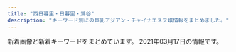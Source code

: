 ```yaml
---
title: "西日暮里・日暮里・鶯谷"
description: "キーワード別にの巨乳アジアン・チャイナエステ嬢情報をまとめました。"
---
```


新着画像と新着キーワードをまとめています。
2021年03月17日の情報です。

<DmmAffiliateIns />
<KeywordTable
  shops={
    [
    {
        "name": "\u672a\u6765",
        "img_links": [
            "http://www.relax-mirai.info/images/info01.jpg",
            "http://www.relax-mirai.info/images/momo1.jpg",
            "http://www.relax-mirai.info/i/images/sayuri1.jpg",
            "http://www.relax-mirai.info/gals/aki1.jpg",
            "http://www.relax-mirai.info/images/sayuri1.jpg",
            "http://www.relax-mirai.info/gals/kaka1.jpg",
            "http://www.relax-mirai.info/gals/emi1.jpg",
            "http://www.relax-mirai.info/images/qr.jpg",
            "http://www.relax-mirai.info/images/m02.jpg",
            "http://www.relax-mirai.info/i/120/sayuri1.jpg",
            "http://www.relax-mirai.info/gals/risa1.jpg",
            "http://www.relax-mirai.info/images/m03.jpg",
            "http://www.relax-mirai.info/images/info02.jpg",
            "http://www.relax-mirai.info/images/risa1.jpg",
            "http://www.relax-mirai.info/images/m04.jpg",
            "http://www.relax-mirai.info/i/images/momo1.jpg"
        ],
        "url": "http://www.relax-mirai.info/",
        "keywords": {},
        "station": "\u65e5\u66ae\u91cc\u99c5\u6771\u53e3"
    },
    {
        "station": "JR\u897f\u65e5\u66ae\u91cc\u99c5",
        "url": "http://onkyoukou.tyo.cm/",
        "name": "\u6e29\u99a8\u6e2f-\u304a\u3093\u304d\u3087\u3046\u3053\u3046-",
        "img_links": [
            "http://onkyoukou.tyo.cm/photos/sites/88/2017/03/staff1.jpg",
            "http://onkyoukou.tyo.cm/images/s_face.jpg",
            "http://onkyoukou.tyo.cm/images/face_bj.jpg",
            "http://onkyoukou.tyo.cm/images/line.jpg",
            "http://onkyoukou.tyo.cm/photos/sites/88/2017/03/staff4.jpg",
            "http://onkyoukou.tyo.cm/photos/sites/88/2020/03/2020030111163079.jpg",
            "http://onkyoukou.tyo.cm/photos/sites/88/2017/03/staff2.jpg",
            "http://onkyoukou.tyo.cm/images/s_news.jpg",
            "http://onkyoukou.tyo.cm/images/nbj1.jpg",
            "http://onkyoukou.tyo.cm/images/nbj3.jpg",
            "http://onkyoukou.tyo.cm/images/mobile.jpg",
            "http://onkyoukou.tyo.cm/images/acc2.jpg",
            "http://onkyoukou.tyo.cm/images/face_bj3.jpg",
            "http://onkyoukou.tyo.cm/images/n3.jpg",
            "http://onkyoukou.tyo.cm/images/s_mobile.jpg",
            "http://onkyoukou.tyo.cm/images/acc3.jpg",
            "http://onkyoukou.tyo.cm/images/top.png",
            "http://onkyoukou.tyo.cm/images/s_pick.jpg",
            "http://onkyoukou.tyo.cm/images/acc1.jpg",
            "http://onkyoukou.tyo.cm/images/n1.jpg",
            "http://onkyoukou.tyo.cm/images/s_staff.jpg",
            "http://onkyoukou.tyo.cm/images/s_staff1.jpg",
            "http://onkyoukou.tyo.cm/images/s_link.jpg"
        ],
        "keywords": {
            "87": 3,
            "86": 3,
            "C": 13,
            "88": 6
        }
    },
    {
        "url": "https://www.sofia-est.com/",
        "name": "\u30bd\u30d5\u30a3\u30a2",
        "station": "JR\u65e5\u66ae\u91cc\u99c5\u5357\u53e3",
        "img_links": [
            "https://www.sofia-est.com/img/material/mob_t1.jpg",
            "https://www.sofia-est.com/img/material/mob_t2.jpg",
            "https://www.sofia-est.com/img/girl/thumb/s81_3.jpg",
            "https://www.sofia-est.com/img/material/top_newface.png",
            "https://www.sofia-est.com/img/material/top_movie.png",
            "https://www.sofia-est.com/img/material/noimg_thumb.jpg",
            "https://www.sofia-est.com/img/material/mob_t5.jpg",
            "https://www.sofia-est.com/img/material/page6_subt1.png",
            "https://www.sofia-est.com/img/material/photobig.jpg",
            "https://www.sofia-est.com/img/material/page3_subt1.png",
            "https://www.sofia-est.com/img/material/mob_t3.jpg",
            "https://www.sofia-est.com/img/top/topslide20150918.jpg",
            "https://www.sofia-est.com/img/girl/main/s85_1.jpg",
            "https://www.sofia-est.com/img/girl/main/s92_1.jpg",
            "https://www.sofia-est.com/img/girl/list/s89_list.jpg",
            "https://www.sofia-est.com/img/girl/thumb/s55_1.jpg",
            "https://www.sofia-est.com/img/material/iph.png",
            "https://www.sofia-est.com/img/girl/thumb/s99_1.jpg",
            "https://www.sofia-est.com/img/material/top_about.png",
            "https://www.sofia-est.com/img/girl/list/s55_list.jpg",
            "https://www.sofia-est.com/img/material/yakusoku.png",
            "https://www.sofia-est.com/img/banner/koko_120x60.png",
            "https://www.sofia-est.com/img/girl/thumb/s55_3.jpg",
            "https://www.sofia-est.com/img/material/page6_subt2.png",
            "https://www.sofia-est.com/img/material/page4_subt1.png",
            "https://www.sofia-est.com/img/girl/thumb/s85_3.jpg",
            "https://www.sofia-est.com/img/girl/main/s89_1.jpg",
            "https://www.sofia-est.com/img/material/pagetop_rollout.png",
            "https://www.sofia-est.com/img/girl/main/s81_1.jpg",
            "https://www.sofia-est.com/img/material/top_news.png",
            "https://www.sofia-est.com/img/girl/list/s57_list.jpg",
            "https://www.sofia-est.com/img/material/movieicon.png",
            "https://www.sofia-est.com/img/girl/thumb/s81_2.jpg",
            "https://www.sofia-est.com/img/girl/thumb/s99_2.jpg",
            "https://www.sofia-est.com/img/girl/thumb/s94_1.jpg",
            "https://www.sofia-est.com/img/material/courseoption_rev1.png",
            "https://www.sofia-est.com/img/girl/thumb/s94_2.jpg",
            "https://www.sofia-est.com/img/girl/thumb/s84_1.jpg",
            "https://www.sofia-est.com/img/material/phototxt.jpg",
            "https://www.sofia-est.com/img/material/top_kodawariimg1.jpg",
            "https://www.sofia-est.com/img/material/top_camp.png",
            "https://www.sofia-est.com/img/girl/thumb/s97_1.jpg",
            "https://www.sofia-est.com/img/girl/thumb/s89_1.jpg",
            "https://www.sofia-est.com/img/what/coupon202009.png",
            "https://www.sofia-est.com/img/girl/thumb/s108_1.jpg",
            "https://www.sofia-est.com/img/material/hosi5.png",
            "https://www.sofia-est.com/img/material/page2_subt1.png",
            "https://www.sofia-est.com/img/material/movie_right_yaji.png",
            "https://www.sofia-est.com/img/material/photo3.jpg",
            "https://www.sofia-est.com/img/girl/main/s108_1.jpg",
            "https://www.sofia-est.com/img/material/mobileqr.png",
            "https://www.sofia-est.com/img/girl/list/s56_list.jpg",
            "https://www.sofia-est.com/img/material/photo8.jpg",
            "https://www.sofia-est.com/img/material/photo5.jpg",
            "https://www.sofia-est.com/img/girl/main/s55_1.jpg",
            "https://www.sofia-est.com/img/girl/main/s97_1.jpg",
            "https://www.sofia-est.com/img/material/movie_left_yaji.png",
            "https://www.sofia-est.com/img/girl/list/s84_list.jpg",
            "https://www.sofia-est.com/img/material/sd_rt_btn.png",
            "https://www.sofia-est.com/img/material/page8_subt2.png",
            "https://www.sofia-est.com/img/material/top_infomation.png",
            "https://www.sofia-est.com/img/girl/main/s84_1.jpg",
            "https://www.sofia-est.com/img/material/top_twitter.png",
            "https://www.sofia-est.com/img/top/topslide20141211.jpg",
            "https://www.sofia-est.com/img/girl/thumb/s92_2.jpg",
            "https://www.sofia-est.com/img/material/photo1.jpg",
            "https://www.sofia-est.com/img/material/gm5_rollout.png",
            "https://www.sofia-est.com/img/girl/pickup/pickup20200111122329.jpg",
            "https://www.sofia-est.com/img/girl/thumb/s85_2.jpg",
            "https://www.sofia-est.com/img/material/page7_subt1.png",
            "https://www.sofia-est.com/img/material/photo2.jpg",
            "https://www.sofia-est.com/img/material/photo7.jpg",
            "https://www.sofia-est.com/img/girl/pickup/pickup20191220093702.jpg",
            "https://www.sofia-est.com/img/material/coursepoint_rev2.png",
            "https://www.sofia-est.com/img/material/doublecourse_rev1.png",
            "https://www.sofia-est.com/img/material/mob_t4.jpg",
            "https://www.sofia-est.com/img/material/top_pickup.png",
            "https://www.sofia-est.com/img/girl/list/s81_list.jpg",
            "https://www.sofia-est.com/img/girl/list/s97_list.jpg",
            "https://www.sofia-est.com/img/girl/list/s99_list.jpg",
            "https://www.sofia-est.com/img/girl/main/s56_1.jpg",
            "https://www.sofia-est.com/img/material/gm4_rollout.png",
            "https://www.sofia-est.com/img/girl/list/s85_list.jpg",
            "https://www.sofia-est.com/img/material/page3_1_subt2.png",
            "https://www.sofia-est.com/img/girl/thumb/s89_2.jpg",
            "https://www.sofia-est.com/img/girl/pickup/pickup20190509222453.jpg",
            "https://www.sofia-est.com/img/girl/list/s100_list.jpg",
            "https://www.sofia-est.com/img/material/page6_subt3.png",
            "https://www.sofia-est.com/img/material/page4_subt2.png",
            "https://www.sofia-est.com/img/material/noimg_m.jpg",
            "https://www.sofia-est.com/img/material/page5_subt1.png",
            "https://www.sofia-est.com/img/girl/thumb/s81_4.jpg",
            "https://www.sofia-est.com/img/girl/thumb/s56_1.jpg",
            "https://www.sofia-est.com/img/girl/list/s111_list.jpg",
            "https://www.sofia-est.com/img/material/page5_subt2.png",
            "https://www.sofia-est.com/img/girl/thumb/s55_2.jpg",
            "https://www.sofia-est.com/img/girl/main/s111_1.jpg",
            "https://www.sofia-est.com/img/girl/list/s92_list.jpg",
            "https://www.sofia-est.com/img/material/gm3_rollout.png",
            "https://www.sofia-est.com/img/material/mob_youtube.png",
            "https://www.sofia-est.com/img/material/course_tanta2.png",
            "https://www.sofia-est.com/img/material/page3_1_subt1.png",
            "https://www.sofia-est.com/img/girl/thumb/s92_1.jpg",
            "https://www.sofia-est.com/img/girl/list/s108_list.jpg",
            "https://www.sofia-est.com/img/girl/thumb/s81_5.jpg",
            "https://www.sofia-est.com/img/girl/thumb/s111_1.jpg",
            "https://www.sofia-est.com/img/girl/thumb/s81_1.jpg",
            "https://www.sofia-est.com/img/girl/main/s57_1.jpg",
            "https://www.sofia-est.com/img/material/photo4.jpg",
            "https://www.sofia-est.com/img/girl/list/s94_list.jpg",
            "https://www.sofia-est.com/img/material/noimg_b.jpg",
            "https://www.sofia-est.com/img/girl/thumb/s85_1.jpg",
            "https://www.sofia-est.com/img/material/top_kodawari.png",
            "https://www.sofia-est.com/img/material/photo6.jpg",
            "https://www.sofia-est.com/img/material/gm6_rollout.png",
            "https://www.sofia-est.com/img/girl/main/s94_1.jpg",
            "https://www.sofia-est.com/img/girl/mobilepickup/mobilepickup20200302124127.jpg",
            "https://www.sofia-est.com/img/girl/main/s99_1.jpg",
            "https://www.sofia-est.com/img/top/topslide20141210.jpg",
            "https://www.sofia-est.com/img/material/gm2_rollout.png",
            "https://www.sofia-est.com/img/girl/thumb/s57_1.jpg",
            "https://www.sofia-est.com/img/girl/thumb/s84_2.jpg",
            "https://www.sofia-est.com/img/girl/pickup/pickup20191220093623.jpg",
            "https://www.sofia-est.com/img/material/page8_subt1.png",
            "https://www.sofia-est.com/img/material/movie20141210.jpg",
            "https://www.sofia-est.com/img/girl/thumb/s97_2.jpg",
            "https://www.sofia-est.com/img/girl/main/s100_1.jpg",
            "https://www.sofia-est.com/img/girl/thumb/s56_2.jpg",
            "https://www.sofia-est.com/img/material/gm1_rollout.png",
            "https://www.sofia-est.com/img/girl/thumb/s100_1.jpg",
            "https://www.sofia-est.com/img/girl/thumb/s100_2.jpg",
            "https://www.sofia-est.com/img/material/course_tanta1.png"
        ],
        "keywords": {
            "G": 2,
            "\u30bb\u30af\u30b7\u30fc": 28,
            "E": 1,
            "\u30c0\u30a4\u30ca\u30de\u30a4\u30c8": 1
        }
    },
    {
        "station": "JR\u65e5\u66ae\u91cc\u99c5\u5357\u53e3",
        "img_links": [
            "http://www.mac-riraku106.xyz/uploads/200801/1-200P1110A4M2.jpg",
            "http://www.mac-riraku106.xyz/uploads/200801/1-200P1110412514.jpg",
            "http://www.mac-riraku106.xyz/uploads/190723/21-1.jpg",
            "http://www.mac-riraku106.xyz/uploads/190723/1-1.jpg",
            "http://www.mac-riraku106.xyz/uploads/190723/30-1.jpg",
            "http://www.mac-riraku106.xyz/static/picture/top-img09.png",
            "http://www.mac-riraku106.xyz/uploads/200818/1-200QQ554231G.jpg",
            "http://www.mac-riraku106.xyz/static/picture/top-img03.png",
            "http://www.mac-riraku106.xyz/uploads/190723/34-1.jpg",
            "http://www.mac-riraku106.xyz/static/picture/tel.png",
            "http://www.mac-riraku106.xyz/uploads/190723/25-1.jpg",
            "http://www.mac-riraku106.xyz/uploads/200608/1-20060Q0251EY.jpg",
            "http://www.mac-riraku106.xyz/uploads/191128/1-19112Q3102OP.jpg",
            "http://www.mac-riraku106.xyz/uploads/200325/1-2003251H312V4.jpg",
            "http://www.mac-riraku106.xyz/uploads/190723/1-2.jpg",
            "http://www.mac-riraku106.xyz/static/picture/2.jpg",
            "http://www.mac-riraku106.xyz/uploads/190926/1-1Z926131T2408.jpg",
            "http://www.mac-riraku106.xyz/uploads/200501/1-200501145011C2.jpg",
            "http://www.mac-riraku106.xyz/uploads/190723/33-1.jpg",
            "http://www.mac-riraku106.xyz/uploads/190906/1-1ZZ612503C39.jpg",
            "http://www.mac-riraku106.xyz/uploads/200818/1-200QQ5535E92.jpg",
            "http://www.mac-riraku106.xyz/static/picture/michi01.png",
            "http://www.mac-riraku106.xyz/uploads/200317/1-20031G44235R7.jpg",
            "http://www.mac-riraku106.xyz/uploads/200310/1-200310130925920.jpg",
            "http://www.mac-riraku106.xyz/uploads/200310/1-200310130Z0421.jpg",
            "http://www.mac-riraku106.xyz/uploads/190926/1-1Z926131R6102.jpg",
            "http://www.mac-riraku106.xyz/uploads/200325/1-2003251H340B9.jpg",
            "http://www.mac-riraku106.xyz/uploads/200317/1-20031G4420c38.jpg",
            "http://www.mac-riraku106.xyz/uploads/190723/10-2.jpg",
            "http://www.mac-riraku106.xyz/uploads/200501/1-200501125251121.jpg",
            "http://www.mac-riraku106.xyz/uploads/200501/1-200501145002a7.jpg",
            "http://www.mac-riraku106.xyz/uploads/191008/1-19100Q5453V63.jpg",
            "http://www.mac-riraku106.xyz/uploads/191106/1-191106092S0357.jpg",
            "http://www.mac-riraku106.xyz/uploads/190723/23-1.jpg",
            "http://www.mac-riraku106.xyz/uploads/200818/1-200QQ55415J4.jpg",
            "http://www.mac-riraku106.xyz/static/picture/top-img01.png",
            "http://www.mac-riraku106.xyz/static/picture/top-img02.png",
            "http://www.mac-riraku106.xyz/static/picture/call.png",
            "http://www.mac-riraku106.xyz/uploads/190723/23-2.jpg",
            "http://www.mac-riraku106.xyz/uploads/191209/1-191209123459153.jpg",
            "http://www.mac-riraku106.xyz/uploads/200501/1-200501125159161.jpg",
            "http://www.mac-riraku106.xyz/static/picture/1.jpg",
            "http://www.mac-riraku106.xyz/uploads/200501/1-200501144951148.jpg",
            "http://www.mac-riraku106.xyz/static/picture/michi02.png",
            "http://www.mac-riraku106.xyz/uploads/200501/1-200501125150516.jpg",
            "http://www.mac-riraku106.xyz/uploads/191219/1-19121912423J29.jpg",
            "http://www.mac-riraku106.xyz/uploads/190826/1-1ZR614462Qa.jpg",
            "http://www.mac-riraku106.xyz/uploads/190723/10-1.jpg",
            "http://www.mac-riraku106.xyz/uploads/191209/1-1912091229204E.jpg",
            "http://www.mac-riraku106.xyz/uploads/200801/1-200P1110631926.jpg",
            "http://www.mac-riraku106.xyz/uploads/191008/1-19100Q5451M20.jpg",
            "http://www.mac-riraku106.xyz/uploads/191209/1-191209122ZY50.jpg",
            "http://www.mac-riraku106.xyz/uploads/200608/1-20060Q02506204.jpg",
            "http://www.mac-riraku106.xyz/uploads/191106/1-191106092J62Y.jpg",
            "http://www.mac-riraku106.xyz/uploads/200317/1-20031G44220J0.jpg",
            "http://www.mac-riraku106.xyz/uploads/190906/1-1ZZ6125225A4.jpg",
            "http://www.mac-riraku106.xyz/uploads/191128/1-19112Q31009521.jpg",
            "http://www.mac-riraku106.xyz/uploads/190723/23-3.jpg",
            "http://www.mac-riraku106.xyz/uploads/190826/1-1ZR6144611E0.jpg",
            "http://www.mac-riraku106.xyz/uploads/200501/1-200501125300127.jpg",
            "http://www.mac-riraku106.xyz/uploads/191106/1-191106092T0531.jpg",
            "http://www.mac-riraku106.xyz/uploads/191128/1-19112Q3111UF.jpg",
            "http://www.mac-riraku106.xyz/uploads/200310/1-20031013091I08.jpg",
            "http://www.mac-riraku106.xyz/uploads/191219/1-191219124141563.jpg"
        ],
        "name": "\u306f\u305f\u3061",
        "keywords": {
            "85": 16,
            "86": 19,
            "C": 18,
            "94": 3,
            "D": 48,
            "F": 3,
            "E": 6
        },
        "url": "http://www.mac-riraku106.xyz/"
    },
    {
        "keywords": {},
        "name": "\u5fc3\u7f8e",
        "url": "http://www.ai-lian.work/",
        "station": "JR\u9daf\u8c37\u99c5\u5317\u53e3",
        "img_links": [
            "http://www.ai-lian.work/images/line.png",
            "http://www.ai-lian.work/img/yui1.jpg",
            "http://www.ai-lian.work/img/aya1.jpg",
            "http://www.ai-lian.work/images/news.jpg",
            "http://www.ai-lian.work/img/saya1.jpg",
            "http://www.ai-lian.work/images/staff_t.jpg",
            "http://www.ai-lian.work/images/rec1.jpg",
            "http://www.ai-lian.work/images/sys1.jpg",
            "http://www.ai-lian.work/images/mobile.jpg",
            "http://www.ai-lian.work/images/head.jpg",
            "http://www.ai-lian.work/images/int2.jpg",
            "http://www.ai-lian.work/images/interior_t.jpg",
            "http://www.ai-lian.work/images/tel.jpg",
            "http://www.ai-lian.work/images/1.jpg",
            "http://www.ai-lian.work/images/3.jpg",
            "http://www.ai-lian.work/images/2.jpg",
            "http://www.ai-lian.work/images/int1.jpg",
            "http://www.ai-lian.work/images/ta.jpg"
        ]
    },
    {
        "name": "\u6843",
        "station": "JR\u65e5\u66ae\u91cc\u99c5\u5357\u53e3",
        "img_links": [
            "http://momo.tyo.cm/images/nav_link05.png",
            "http://momo.tyo.cm/images/bg_pick.png",
            "http://momo.tyo.cm/images/tit_link01.png",
            "http://momo.tyo.cm/images/tit01.png",
            "http://momo.tyo.cm/images/tit_com02.png",
            "http://momo.tyo.cm/images/border02.png",
            "http://momo.tyo.cm/images/border01.png",
            "http://momo.tyo.cm/images/top_slider01.jpg",
            "http://momo.tyo.cm/photos/sites/53/2021/02/2021021607405730.jpg",
            "http://momo.tyo.cm/images/pagetop.png",
            "http://momo.tyo.cm/photos/sites/53/2021/02/2021021607405578.jpg",
            "http://momo.tyo.cm/images/top_slider02.jpg",
            "http://momo.tyo.cm/images/tit_com.png",
            "http://momo.tyo.cm/images/tit02.png",
            "http://momo.tyo.cm/images/tit_com03.png",
            "http://momo.tyo.cm/photos/sites/53/2021/02/2021021607405658.jpg",
            "http://momo.tyo.cm/images/tit_com05.png",
            "http://momo.tyo.cm/images/news.png",
            "http://momo.tyo.cm/images/nav_link06.png",
            "http://momo.tyo.cm/images/nav_link02.png",
            "http://momo.tyo.cm/images/tit05.png",
            "http://momo.tyo.cm/images/tit_com04.png",
            "http://momo.tyo.cm/images/nav_link03.png",
            "http://momo.tyo.cm/images/nav_link04.png",
            "http://momo.tyo.cm/images/tit_staff.png",
            "http://momo.tyo.cm/photos/sites/53/2021/02/2021021607405882.jpg",
            "http://momo.tyo.cm/images/nav_link01.png",
            "http://momo.tyo.cm/images/tit_com01.png",
            "http://momo.tyo.cm/images/tit03.png",
            "http://momo.tyo.cm/images/tit04.png"
        ],
        "keywords": {
            "85": 5,
            "D": 20,
            "86": 15
        },
        "url": "http://momo.tyo.cm/"
    },
    {
        "img_links": [
            "http://es-rlx.com/img/access/roaddm.png",
            "http://es-rlx.com/staff/sakura/01.jpg",
            "http://es-rlx.com/staff/rumi/01mb.jpg",
            "http://es-rlx.com/staff/anna/01mb.jpg",
            "http://es-rlx.com/img/ttl_rec.png",
            "http://es-rlx.com/img/access/road02.jpg",
            "http://es-rlx.com/pic/top3.jpg",
            "http://es-rlx.com/img/access/road03.jpg",
            "http://es-rlx.com/pic/head.png",
            "http://es-rlx.com/img/ft_tel.png",
            "http://es-rlx.com/staff/yuki/01.jpg",
            "http://es-rlx.com/staff/sakura/01mb.jpg",
            "http://es-rlx.com/pic/top2.jpg",
            "http://es-rlx.com/staff/minami/01.jpg",
            "http://es-rlx.com/pic/top1.jpg",
            "http://es-rlx.com/staff/rumi/01.jpg",
            "http://es-rlx.com/img/ttl_mobile.png",
            "http://es-rlx.com/img/ttl_tnew.png",
            "http://es-rlx.com/staff/mai/01mb.jpg",
            "http://es-rlx.com/staff/minami/01mb.jpg",
            "http://es-rlx.com/img/ttl_staff.png",
            "http://es-rlx.com/i/files/homeimg.jpg",
            "http://es-rlx.com/img/access/kanban.png",
            "http://es-rlx.com/staff/yuki/01mb.jpg",
            "http://es-rlx.com/img/youtube.jpg",
            "http://es-rlx.com/staff/anna/01.jpg",
            "http://es-rlx.com/img/access/road04.jpg",
            "http://es-rlx.com/img/access/road01.jpg",
            "http://es-rlx.com/staff/mai/01.jpg"
        ],
        "name": "\u5065\u7f8e\u5802",
        "url": "http://es-rlx.com/",
        "station": "JR\u9daf\u8c37\u99c5\u5317\u53e3",
        "keywords": {
            "C": 21
        }
    },
    {
        "keywords": {
            "D": 10,
            "86": 10
        },
        "img_links": [
            "http://massage-aroma.pink/images/cg02.jpg",
            "http://massage-aroma.pink/images/cg061.jpg",
            "http://massage-aroma.pink/images/nav-003.png",
            "http://massage-aroma.pink/images/top001.png",
            "http://massage-aroma.pink/images/nav-006.png",
            "http://massage-aroma.pink/images/cg08.jpg",
            "http://massage-aroma.pink/images/tel.png",
            "http://massage-aroma.pink/images/cg011.jpg",
            "http://massage-aroma.pink/images/cg04.jpg",
            "http://massage-aroma.pink/images/cg09.jpg",
            "http://massage-aroma.pink/images/no.png",
            "http://massage-aroma.pink/images/nav-004.png",
            "http://massage-aroma.pink/images/cg10.jpg",
            "http://massage-aroma.pink/images/cg07.jpg",
            "http://massage-aroma.pink/images/nav-001.png",
            "http://massage-aroma.pink/images/nav-002.png",
            "http://massage-aroma.pink/images/cg06.jpg",
            "http://massage-aroma.pink/images/cg05.jpg",
            "http://massage-aroma.pink/images/cg03.jpg",
            "http://massage-aroma.pink/images/nav-005.png",
            "http://massage-aroma.pink/images/cg01.jpg"
        ],
        "station": "JR\u65e5\u66ae\u91cc\u99c5\u6771\u53e3",
        "url": "http://massage-aroma.pink/",
        "name": "\u30d1\u30b8\u30e3\u30de"
    },
    {
        "img_links": [
            "http://esthe-aroma.red/images/r1.jpg",
            "http://esthe-aroma.red/images/staff_s.png",
            "http://esthe-aroma.red/images/imm.jpg",
            "http://esthe-aroma.red/images/news.png",
            "http://esthe-aroma.red/images/precau.png",
            "http://esthe-aroma.red/images/cg03.jpg",
            "http://esthe-aroma.red/images/sruru.jpg",
            "http://esthe-aroma.red/images/r2.jpg",
            "http://esthe-aroma.red/images/cg04.jpg",
            "http://esthe-aroma.red/images/r4.jpg",
            "http://esthe-aroma.red/images/top.png",
            "http://esthe-aroma.red/images/evetop.png",
            "http://esthe-aroma.red/images/cg08.jpg",
            "http://esthe-aroma.red/images/r3.jpg",
            "http://esthe-aroma.red/images/cg05.jpg",
            "http://esthe-aroma.red/images/rec.png",
            "http://esthe-aroma.red/images/cg06.jpg",
            "http://esthe-aroma.red/images/kan.jpg",
            "http://esthe-aroma.red/link/menlog.jpg",
            "http://esthe-aroma.red/images/cg01.jpg",
            "http://esthe-aroma.red/images/cg07.jpg",
            "http://esthe-aroma.red/images/cg11.jpg",
            "http://esthe-aroma.red/images/cg10.jpg",
            "http://esthe-aroma.red/images/cg00.jpg",
            "http://esthe-aroma.red/images/cg09.jpg",
            "http://esthe-aroma.red/images/cg02.jpg"
        ],
        "keywords": {
            "E": 1,
            "D": 9,
            "86": 10
        },
        "url": "http://esthe-aroma.red/",
        "name": "\u548c\u5408 \u308f\u3054\u3046",
        "station": "JR\u65e5\u66ae\u91cc\u99c5\u6771\u53e3"
    },
    {
        "name": "\u307f\u306a\u307f",
        "keywords": {},
        "img_links": [
            "http://es-minami.com/images/sayuri1.jpg",
            "http://www.es-minami.com/img/riri1.jpg",
            "http://www.es-minami.com/img/sayuri2.jpg",
            "http://www.es-minami.com/gals/sayuri1.jpg",
            "http://www.es-minami.com/gals/nana1.jpg",
            "http://es-minami.com/images/staff-bar.png",
            "http://es-minami.com/img/mika2.jpg",
            "http://www.es-minami.com/images/mika1.jpg",
            "http://es-minami.com/images/rika1.jpg",
            "http://www.es-minami.com/images/news.png",
            "http://es-minami.com/images/mobole.png",
            "http://www.es-minami.com/gals/mika1.jpg",
            "http://www.es-minami.com/img/nana1.jpg",
            "http://es-minami.com/images/mika2.jpg",
            "http://es-minami.com/gals/rika1.jpg",
            "http://es-minami.com/img/yuki1.jpg",
            "http://es-minami.com/images/news.png",
            "http://www.es-minami.com/img/mika2.jpg",
            "http://es-minami.com/gals/riri1.jpg",
            "http://www.es-minami.com/images/riri1.jpg",
            "http://es-minami.com/img/nana1.jpg",
            "http://www.es-minami.com/images/rika1.jpg",
            "http://www.es-minami.com/images/sayuri1.jpg",
            "http://www.es-minami.com/img/mika1.jpg",
            "http://www.es-minami.com/images/mobole.png",
            "http://es-minami.com/img/sayuri1.jpg",
            "http://www.es-minami.com/gals/mika2.jpg",
            "http://www.es-minami.com/images/staff-bar.png",
            "http://es-minami.com/gals/sayuri1.jpg",
            "http://es-minami.com/img/sayuri2.jpg",
            "http://www.es-minami.com/gals/rika1.jpg",
            "http://es-minami.com/gals/mika1.jpg",
            "http://www.es-minami.com/gals/riri1.jpg",
            "http://www.es-minami.com/gals/sakura1.jpg",
            "http://es-minami.com/gals/nana1.jpg",
            "http://es-minami.com/gals/mika2.jpg",
            "http://www.es-minami.com/gals/yuki1.jpg",
            "http://es-minami.com/images/mika1.jpg",
            "http://es-minami.com/images/riri1.jpg",
            "http://www.es-minami.com/images/yuki1.jpg",
            "http://es-minami.com/gals/sayuri2.jpg",
            "http://es-minami.com/img/mika1.jpg",
            "http://es-minami.com/images/yuki1.jpg",
            "http://es-minami.com/images/sayuri2.jpg",
            "http://www.es-minami.com/gals/sayuri2.jpg",
            "http://www.es-minami.com/images/mika2.jpg",
            "http://es-minami.com/img/riri1.jpg",
            "http://es-minami.com/gals/yuki1.jpg",
            "http://www.es-minami.com/images/pick_staff6.jpg",
            "http://www.es-minami.com/img/sayuri1.jpg",
            "http://es-minami.com/gals/sakura1.jpg",
            "http://www.es-minami.com/images/nana1.jpg",
            "http://www.es-minami.com/img/yuki1.jpg",
            "http://es-minami.com/images/nana1.jpg",
            "http://es-minami.com/images/pick_staff6.jpg",
            "http://www.es-minami.com/images/sayuri2.jpg"
        ],
        "station": "JR\u65e5\u66ae\u91cc\u99c5\u6771\u53e3",
        "url": "http://es-minami.com/"
    },
    {
        "img_links": [
            "http://www.hohoemi.es-relax.info/images/r01.jpg",
            "http://www.hohoemi.es-relax.info/images/newsbar.jpg",
            "http://www.hohoemi.es-relax.info/gals/yuri1.jpg",
            "http://www.hohoemi.es-relax.info/images/img04.jpg",
            "http://www.hohoemi.es-relax.info/gals/yuyu1.jpg",
            "http://www.hohoemi.es-relax.info/gals/rika1.jpg",
            "http://www.hohoemi.es-relax.info/gals/mirai1.jpg",
            "http://www.hohoemi.es-relax.info/i/room/r02.jpg",
            "http://www.hohoemi.es-relax.info/images/r03.jpg",
            "http://www.hohoemi.es-relax.info/images/img03.jpg",
            "http://www.hohoemi.es-relax.info/images/r05.jpg",
            "http://www.hohoemi.es-relax.info/images/nanami1.jpg",
            "http://www.hohoemi.es-relax.info/gals/karin1.jpg",
            "http://www.hohoemi.es-relax.info/gals/nana1.jpg",
            "http://www.hohoemi.es-relax.info/images/img02.jpg",
            "http://www.hohoemi.es-relax.info/i/room/r03.jpg",
            "http://www.hohoemi.es-relax.info/gals/monika1.jpg",
            "http://www.hohoemi.es-relax.info/images/162-1.jpg",
            "http://www.hohoemi.es-relax.info/images/r04.jpg",
            "http://www.hohoemi.es-relax.info/images/r02.jpg",
            "http://www.hohoemi.es-relax.info/i/room/r04.jpg",
            "http://www.hohoemi.es-relax.info/gals/egao1.jpg",
            "http://www.hohoemi.es-relax.info/i/room/r01.jpg",
            "http://www.hohoemi.es-relax.info/gals/nanami1.jpg"
        ],
        "url": "http://www.hohoemi.es-relax.info/",
        "station": "JR\u897f\u65e5\u66ae\u91cc\u99c5",
        "keywords": {},
        "name": "\u307b\u307b\u3048\u307f"
    },
    {
        "url": "http://lapis.tyo.cm/",
        "name": "\u30e9\u30d4\u30b9",
        "keywords": {
            "86": 8,
            "87": 4,
            "83": 4,
            "D": 16
        },
        "img_links": [
            "http://lapis.tyo.cm/images/mobile.jpg",
            "http://lapis.tyo.cm/images/s_blog.jpg",
            "http://lapis.tyo.cm/photos/sites/75/2021/01/2021010407562290.jpg",
            "http://lapis.tyo.cm/photos/sites/75/2021/01/2021010407562324.jpg",
            "http://lapis.tyo.cm/photos/sites/75/2021/01/2021010407562697.jpg",
            "http://lapis.tyo.cm/images/new.jpg",
            "http://lapis.tyo.cm/images/s_face.jpg",
            "http://lapis.tyo.cm/images/s_pick.jpg",
            "http://lapis.tyo.cm/images/pick_bj3.jpg",
            "http://lapis.tyo.cm/images/s_staff.jpg",
            "http://lapis.tyo.cm/images/s_link.jpg",
            "http://lapis.tyo.cm/images/nbj3.jpg",
            "http://lapis.tyo.cm/images/top.png",
            "http://lapis.tyo.cm/images/nbj1.jpg",
            "http://lapis.tyo.cm/images/pick_bj1.jpg",
            "http://lapis.tyo.cm/photos/sites/75/2021/01/2021010407562482.jpg"
        ],
        "station": "JR\u9daf\u8c37\u99c5\u5317\u53e3"
    },
    {
        "station": "\u753a\u5c4b\u99c51\u756a\u51fa\u53e3",
        "name": "\u3082\u307f\u306e\u6728",
        "keywords": {
            "87": 8,
            "E": 4,
            "85": 12,
            "86": 4,
            "83": 4,
            "D": 24,
            "C": 15
        },
        "img_links": [
            "https://mominoki.tyo.ac/images/themes/pink/r3.jpg",
            "https://mominoki.tyo.ac/photos/sites/41/2020/09/2020092810535583.jpg",
            "https://mominoki.tyo.ac/images/themes/pink/s_link.png",
            "https://mominoki.tyo.ac/images/themes/pink/s_staff.png",
            "https://mominoki.tyo.ac/photos/sites/41/2020/09/2020092804344750.jpg",
            "https://mominoki.tyo.ac/photos/sites/41/2020/11/2020111401222038.jpg",
            "https://mominoki.tyo.ac/images/themes/pink/no1.png",
            "https://mominoki.tyo.ac/images/themes/pink/s_newface.png",
            "https://mominoki.tyo.ac/images/room4.jpg",
            "https://mominoki.tyo.ac/images/room3.jpg",
            "https://mominoki.tyo.ac/photos/sites/41/2021/03/202103150747058.jpg",
            "https://mominoki.tyo.ac/images/themes/pink/no2.png",
            "https://mominoki.tyo.ac/images/themes/pink/s_pickup.png",
            "https://mominoki.tyo.ac/images/room2.jpg",
            "https://mominoki.tyo.ac/photos/sites/41/2021/03/202103150746598.jpg",
            "https://mominoki.tyo.ac/images/themes/pink/mobile.jpg",
            "https://mominoki.tyo.ac/images/themes/pink/line.png",
            "https://mominoki.tyo.ac/images/themes/pink/s_ranking.png",
            "https://mominoki.tyo.ac/images/themes/pink/s_news.png",
            "https://mominoki.tyo.ac/images/room1.jpg",
            "https://mominoki.tyo.ac/photos/sites/41/2020/09/2020092804344859.jpg",
            "https://mominoki.tyo.ac/photos/sites/41/2020/09/2020092804344656.jpg",
            "https://mominoki.tyo.ac/photos/sites/41/2020/09/2020092801595154.jpg"
        ],
        "url": "https://mominoki.tyo.ac/"
    },
    {
        "station": "JR\u65e5\u66ae\u91cc\u99c5\u6771\u53e3",
        "name": "\u9e97\u4eba",
        "keywords": {},
        "img_links": [],
        "url": "http://reijin.xyz.mn/"
    },
    {
        "url": "http://flowerscent.este.work/",
        "name": "\u3075\u308f\u3075\u308f",
        "keywords": {
            "86": 12,
            "83": 36,
            "D": 12,
            "C": 36,
            "87": 12,
            "E": 12
        },
        "img_links": [
            "http://flowerscent.este.work/2/uploadimg/1600260826.jpg",
            "http://flowerscent.este.work/head_2_4691_1553674270815382.png",
            "http://flowerscent.este.work/head_3_4691_1556258938113847.png",
            "http://flowerscent.este.work/head_1_4691_1553674270167089.png",
            "http://flowerscent.este.work/2/uploadimg/1599833697.jpg"
        ],
        "station": "JR\u897f\u65e5\u66ae\u91cc\u99c5"
    },
    {
        "keywords": {
            "C": 6
        },
        "img_links": [
            "http://www.en-nippori.net/image/mainparts/main.jpg",
            "http://www.en-nippori.net/image/therapist/03.jpg",
            "http://www.en-nippori.net/image/mainparts/images/navi01_03.jpg",
            "http://www.en-nippori.net/image/mainparts/images/navi01_07.jpg",
            "http://www.en-nippori.net/image/therapist/04.jpg",
            "http://www.en-nippori.net/image/therapist/01.jpg",
            "http://www.en-nippori.net/image/therapist/02.jpg",
            "http://www.en-nippori.net/image/mainparts/images/navi01_02.jpg",
            "http://www.en-nippori.net/image/therapist/06.jpg",
            "http://www.en-nippori.net/image/mainparts/images/navi01_04.jpg",
            "http://www.en-nippori.net/image/mainparts/images/navi01_05.jpg",
            "http://www.en-nippori.net/image/index/top.jpg",
            "http://www.en-nippori.net/image/mainparts/images/navi01_06.jpg"
        ],
        "name": "\u7e01",
        "url": "http://www.en-nippori.net/",
        "station": "JR\u65e5\u66ae\u91cc\u99c5\u6771\u53e3"
    },
    {
        "keywords": {
            "84": 2,
            "E": 1,
            "D": 9,
            "85": 1,
            "C": 1,
            "87": 1,
            "86": 7
        },
        "name": "\u706f\u308a\u5c4b",
        "station": "JR\u897f\u65e5\u66ae\u91cc\u99c5",
        "url": "http://chou.ies.bz/",
        "img_links": [
            "http://chou.ies.bz/photos/sites/85/2019/12/2019120602315853.jpg",
            "http://chou.ies.bz/images/s_pick.png",
            "http://chou.ies.bz/photos/sites/85/2019/07/2019070106333414.jpg",
            "http://chou.ies.bz/images/s_news.png",
            "http://chou.ies.bz/photos/sites/85/2020/10/2020100610383828.jpg",
            "http://chou.ies.bz/images/top.png",
            "http://chou.ies.bz/photos/sites/85/2020/10/2020100610370157.jpg",
            "http://chou.ies.bz/photos/sites/85/2020/12/2020120204265615.jpg",
            "http://chou.ies.bz/photos/sites/85/2020/12/2020120204150858.jpg",
            "http://chou.ies.bz/images/s_staff.jpg",
            "http://chou.ies.bz/images/n3.png",
            "http://chou.ies.bz/photos/sites/85/2019/07/2019070509385227.jpg",
            "http://chou.ies.bz/images/s1.png",
            "http://chou.ies.bz/photos/sites/85/2019/06/2019062803491517.jpg",
            "http://chou.ies.bz/photos/sites/85/2020/12/2020121802483415.jpg",
            "http://chou.ies.bz/images/n1.jpg",
            "http://chou.ies.bz/images/s3.png",
            "http://chou.ies.bz/images/mobile.png",
            "http://chou.ies.bz/images/s_link.png",
            "http://chou.ies.bz/photos/sites/85/2019/07/2019070106320474.jpg",
            "http://chou.ies.bz/photos/sites/85/2019/07/2019070106330942.jpg",
            "http://chou.ies.bz/photos/sites/85/2019/07/2019070106340260.jpg"
        ]
    },
    {
        "station": "JR\u65e5\u66ae\u91cc\u99c5",
        "keywords": {},
        "name": "\u6797\u30de\u30c3\u30b5\u30fc\u30b8",
        "url": "http://www.night.ne.jp/tokyo/hayasi/",
        "img_links": [
            "http://www.night.ne.jp/nightnet/img/7.jpg",
            "http://www.night.ne.jp/tokyo/hayasi/img/qr_code.jpg",
            "http://www.night.ne.jp/nightnet/img/5.jpg",
            "http://www.night.ne.jp/tokyo/hayasi/img/index_top.jpg",
            "http://www.night.ne.jp/nightnet/img/10.jpg",
            "http://www.night.ne.jp/nightnet/img/15.jpg",
            "http://www.night.ne.jp/tokyo/hayasi/img_staff/g_7181.jpg",
            "http://www.night.ne.jp/nightnet/img/8.jpg",
            "http://www.night.ne.jp/nightnet/img/9.jpg",
            "http://www.night.ne.jp/_format/P/img/over_msg_02.jpg",
            "http://www.night.ne.jp/nightnet/img/6.jpg",
            "http://www.night.ne.jp/nightnet/img/4.jpg",
            "http://www.night.ne.jp/tokyo/hayasi/img/view_6.jpg",
            "http://www.night.ne.jp/tokyo/hayasi/img/view_4.jpg",
            "http://www.night.ne.jp/tokyo/hayasi/img/index_view.jpg",
            "http://www.night.ne.jp/tokyo/hayasi/img/view_1.jpg",
            "http://www.night.ne.jp/tokyo/hayasi/img/view_2.jpg",
            "http://www.night.ne.jp/nightnet/img/14.jpg",
            "http://www.night.ne.jp/nightnet/img/11.jpg",
            "http://www.night.ne.jp/tokyo/hayasi/img/view_5.jpg",
            "http://www.night.ne.jp/nightnet/img/2.jpg",
            "http://www.night.ne.jp/nightnet/img/13.jpg",
            "http://www.night.ne.jp/nightnet/img/17.jpg",
            "http://www.night.ne.jp/_format/P/img/index_enter_1.jpg",
            "http://www.night.ne.jp/nightnet/img/16.jpg",
            "http://www.night.ne.jp/tokyo/hayasi/img/view_3.jpg",
            "http://www.night.ne.jp/nightnet/img/3.jpg",
            "http://www.night.ne.jp/_format/W/img/whats_view.jpg",
            "http://www.night.ne.jp/nightnet/img/12a.jpg",
            "http://www.night.ne.jp/nightnet/img/1.jpg",
            "http://www.night.ne.jp/tokyo/hayasi/img/index.jpg",
            "http://www.night.ne.jp/_format/P/img/whats_news.jpg",
            "http://www.night.ne.jp/_format/P/img/over_msg_01.jpg"
        ]
    },
    {
        "name": "\u685c\u306e\u5bb6",
        "keywords": {},
        "url": "http://www.es-ms.work/",
        "station": "JR\u9daf\u8c37\u99c5\u5317\u53e3",
        "img_links": [
            "http://www.es-ms.work/images/1.jpg",
            "http://www.es-ms.work/images/3.jpg",
            "http://www.es-ms.work/staff/rina.jpg",
            "http://www.es-ms.work/images/rec2.jpg",
            "http://www.es-ms.work/images/s1.png",
            "http://www.es-ms.work/staff/kaya.jpg",
            "http://www.es-ms.work/images/interior_t.jpg",
            "http://www.es-ms.work/img/kaya1.jpg",
            "http://www.es-ms.work/images/sys.jpg",
            "http://www.es-ms.work/images/int1.jpg",
            "http://www.es-ms.work/img/rina1.jpg",
            "http://www.es-ms.work/images/int2.jpg",
            "http://www.es-ms.work/images/tg.jpg",
            "http://www.es-ms.work/images/staff_t.jpg",
            "http://www.es-ms.work/images/rec1.jpg",
            "http://www.es-ms.work/img/sayuri1.jpg",
            "http://www.es-ms.work/images/head.jpg",
            "http://www.es-ms.work/images/news.jpg",
            "http://www.es-ms.work/staff/sayuri.jpg",
            "http://www.es-ms.work/images/ac1.jpg",
            "http://www.es-ms.work/images/2.jpg"
        ]
    }
]
}
/>
<DmmAffiliateScript />

